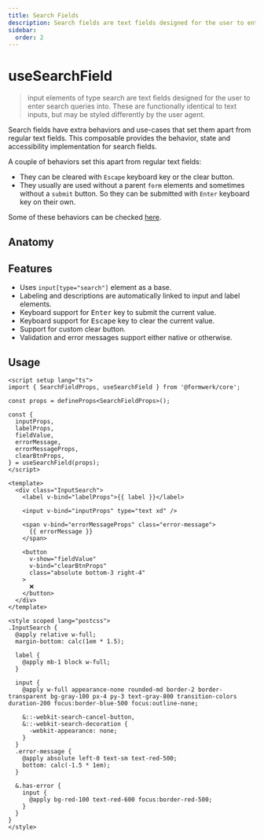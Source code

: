 ```yaml
---
title: Search Fields
description: Search fields are text fields designed for the user to enter search queries into.
sidebar:
  order: 2
---
```



# useSearchField

> input elements of type search are text fields designed for the user to enter search queries into. These are functionally identical to text inputs, but may be styled differently by the user agent.

Search fields have extra behaviors and use-cases that set them apart from regular text fields. This composable provides the behavior, state and accessibility implementation for search fields.

A couple of behaviors set this apart from regular text fields:

- They can be cleared with `Escape` keyboard key or the clear button.
- They usually are used without a parent `form` elements and sometimes without a `submit` button. So they can be submitted with `Enter` keyboard key on their own.

Some of these behaviors can be checked [here](https://developer.mozilla.org/en-US/docs/Web/HTML/Element/input/search#differences_between_search_and_text_types).

## Anatomy

<AnatomyCanvas>
  <AnatomySearchField />
</AnatomyCanvas>

## Features

- Uses `input[type="search"]` element as a base.
- Labeling and descriptions are automatically linked to input and label elements.
- Keyboard support for <kbd>Enter</kbd> key to submit the current value.
- Keyboard support for <kbd>Escape</kbd> key to clear the current value.
- Support for custom clear button.
- Validation and error messages support either native or otherwise.

## Usage

```vue
<script setup lang="ts">
import { SearchFieldProps, useSearchField } from '@formwerk/core';

const props = defineProps<SearchFieldProps>();

const {
  inputProps,
  labelProps,
  fieldValue,
  errorMessage,
  errorMessageProps,
  clearBtnProps,
} = useSearchField(props);
</script>

<template>
  <div class="InputSearch">
    <label v-bind="labelProps">{{ label }}</label>

    <input v-bind="inputProps" type="text xd" />

    <span v-bind="errorMessageProps" class="error-message">
      {{ errorMessage }}
    </span>

    <button
      v-show="fieldValue"
      v-bind="clearBtnProps"
      class="absolute bottom-3 right-4"
    >
      ❌
    </button>
  </div>
</template>

<style scoped lang="postcss">
.InputSearch {
  @apply relative w-full;
  margin-bottom: calc(1em * 1.5);

  label {
    @apply mb-1 block w-full;
  }

  input {
    @apply w-full appearance-none rounded-md border-2 border-transparent bg-gray-100 px-4 py-3 text-gray-800 transition-colors duration-200 focus:border-blue-500 focus:outline-none;

    &::-webkit-search-cancel-button,
    &::-webkit-search-decoration {
      -webkit-appearance: none;
    }
  }
  .error-message {
    @apply absolute left-0 text-sm text-red-500;
    bottom: calc(-1.5 * 1em);
  }

  &.has-error {
    input {
      @apply bg-red-100 text-red-600 focus:border-red-500;
    }
  }
}
</style>
```
